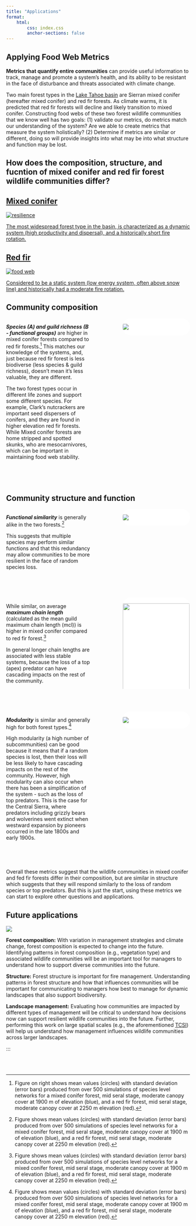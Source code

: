 ```yaml
---
title: "Applications"
format: 
    html:
        css: index.css
        anchor-sections: false
---
```


```{=html}
<style>
    .imgcap {
        background-color: white;
        border-radius: 20px;
        border: 1px solid white;
        overflow: hidden;
    }
</style>
```
## Applying Food Web Metrics

**Metrics that quantify entire communities** can provide useful information to track, manage and promote a system's health, and its ability to be resistant in the face of disturbance and threats associated with climate change.

Two main forest types in the [Lake Tahoe basin](central_sierras.qmd) are Sierran mixed conifer (hereafter mixed conifer) and red fir forests. As climate warms, it is predicted that red fir forests will decline and likely transition to mixed conifer. Constructing food webs of these two forest wildlife communities that we know well has two goals: (1) validate our metrics, do metrics match our understanding of the system? Are we able to create metrics that measure the system holistically? (2) Determine if metrics are similar or different, doing so will provide insights into what may be into what structure and function may be lost.

## How does the composition, structure, and fucntion of mixed conifer and red fir forest wildlife communities differ?

::: container
<a href="central_sierras.qmd" class="tile">

::: popout
<h2>Mixed conifer</h2>

<img src="images/SMC_pic.png" alt="resilience"/>

::: overlay
::: text
The most widespread forest type in the basin, is characterized as a dynamic system (high productivity and dispersal), and a historically short fire rotation.
:::
:::
:::


</a>

<a href="central_sierras.qmd" class="tile">

::: popout
<h2>Red fir</h2>

<img src="images/Red_fir.png" alt="food web"/>

::: overlay
::: text
Considered to be a static system (low energy system, often above snow line) and historically had a moderate fire rotation.
:::
:::
:::

</a>
:::


## Community composition

::: columns
::: {.column width="50%"}
***Species (A) and guild richness (B - functional groups)*** are higher in mixed conifer forests compared to red fir forests.[^1] This matches our knowledge of the systems, and, just because red fir forest is less biodiverse (less species & guild richness), doesn't mean it's less valuable, they are different.

The two forest types occur in different life zones and support some different species. For example, Clark's nutcrackers are important seed dispersers of conifers, and they are found in higher elevation red fir forests. While Mixed conifer forests are home stripped and spotted skunks, who are mesocarnivores, which can be important in maintaining food web stability.
:::

::: {.column width="10%"}
:::

::: {.column width="40%"}
::: imgcap
![](SVG_images/Richness_RFR_SMC.svg)
:::
:::
:::

[^1]: Figure on right shows mean values (circles) with standard deviation (error bars) produced from over 500 simulations of species level networks for a mixed conifer forest, mid seral stage, moderate canopy cover at 1900 m of elevation (blue), and a red fir forest, mid seral stage, moderate canopy cover at 2250 m elevation (red).

<br> <br>

## Community structure and function

::: columns
::: {.column width="50%"}
***Functional similarity*** is generally alike in the two forests.[^2]

This suggests that multiple species may perform similar functions and that this redundancy may allow communities to be more resilient in the face of random species loss.
:::

::: {.column width="10%"}
:::

::: {.column width="40%"}
::: imgcap
![](SVG_images/Function_RFR_SMC.svg)
:::
:::
:::

[^2]: Figure shows mean values (circles) with standard deviation (error bars) produced from over 500 simulations of species level networks for a mixed conifer forest, mid seral stage, moderate canopy cover at 1900 m of elevation (blue), and a red fir forest, mid seral stage, moderate canopy cover at 2250 m elevation (red).

<br> <br>

::: columns
::: {.column width="50%"}
While similar, on average ***maximum chain length*** (calculated as the mean guild maximum chain length (mcl)) is higher in mixed conifer compared to red fir forest.[^3]

In general longer chain lengths are associated with less stable systems, because the loss of a top (apex) predator can have cascading impacts on the rest of the community.
:::

::: {.column width="10%"}
:::

::: {.column width="40%"}
::: imgcap
![](SVG_images/MCL_RFR_SMC.svg){width="100%"}
:::
:::
:::

[^3]: Figure shows mean values (circles) with standard deviation (error bars) produced from over 500 simulations of species level networks for a mixed conifer forest, mid seral stage, moderate canopy cover at 1900 m of elevation (blue), and a red fir forest, mid seral stage, moderate canopy cover at 2250 m elevation (red).

<br> <br>

::: columns
::: {.column width="50%"}
***Modularity*** is similar and generally high for both forest types.[^4]

High modularity (a high number of subcommunities) can be good because it means that if a random species is lost, then their loss will be less likely to have cascading impacts on the rest of the community. However, high modularity can also occur when there has been a simplification of the system - such as the loss of top predators. This is the case for the Central Sierra, where predators including grizzly bears and wolverines went extinct when westward expansion by pioneers occurred in the late 1800s and early 1900s.
:::

::: {.column width="10%"}
:::

::: {.column width="40%"}
::: imgcap
![](SVG_images/Modularity_RFR_SMC.svg)
:::
:::
:::

[^4]: Figure shows mean values (circles) with standard deviation (error bars) produced from over 500 simulations of species level networks for a mixed conifer forest, mid seral stage, moderate canopy cover at 1900 m of elevation (blue), and a red fir forest, mid seral stage, moderate canopy cover at 2250 m elevation (red).

<br> <br>

Overall these metrics suggest that the wildlife communities in mixed conifer and fed fir forests differ in their composition, but are similar in structure which suggests that they will respond similarly to the loss of random species or top predators. But this is just the start, using these metrics we can start to explore other questions and applications.  

## Future applications

![](images/Applications_Collage_reduced.png)

**Forest composition:** With variation in management strategies and climate change, forest composition is expected to change into the future. Identifying patterns in forest composition (e.g., vegetation type) and associated wildlife communities will be an important tool for managers to understand how to support diverse communities into the future. 

**Structure:** Forest structure is important for fire management. Understanding patterns in forest structure and how that influences communities will be important for communicating to managers how best to manage for dynamic landscapes that also support biodiversity.

**Landscape management:** Evaluating how communities are impacted by different types of management will be critical to understand how decisions now can support resilient wildlife communities into the future. Further, performing this work on large spatial scales (e.g., the aforementioned [TCSI](central_sierras.qmd)) will help us understand how management influences wildlife communities across larger landscapes.

:::


<br> <br>
